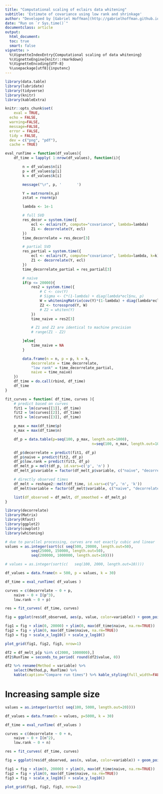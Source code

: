 ```yaml
---
title: "Computational scaling of eclairs data whitening"
subtitle: 'Estimate of covariance using low rank and shrinkage'
author: "Developed by [Gabriel Hoffman](http://gabrielhoffman.github.io/)"
date: "Run on `r Sys.time()`"
documentclass: article
output: 
  html_document:
  toc: true
  smart: false
vignette: >
  %\VignetteIndexEntry{Computational scaling of data whitening}
  %\VignetteEngine{knitr::rmarkdown}
  %\VignetteEncoding{UTF-8}
  %\usepackage[utf8]{inputenc}
---
```




<!--- 

cd /hpc/users/hoffmg01/build2/decorrelate/vignettes
ml git pandoc

R
system("git pull")
rmarkdown::render("computational_scaling.Rmd");



system('cp /hpc/users/hoffmg01/build2/decorrelate/vignettes/computational_scaling.html ~/www/software/decorrelate/')

https://hoffmg01.u.hpc.mssm.edu/software/decorrelate/computational_scaling.html

--->



```r
library(data.table)
library(lubridate)
library(tidyverse)
library(knitr)
library(kableExtra)

knitr::opts_chunk$set(
	eval = TRUE,
  echo = FALSE,
  warning=FALSE,
  message=FALSE,
  error = FALSE,
  tidy = FALSE,
  dev = c("png", "pdf"),
  cache = TRUE)
```

```r
eval_runTime = function(df_values){
	df_time = lapply( 1:nrow(df_values), function(i){

		n = df_values$n[i]
		p = df_values$p[i]
		k = df_values$k[i]

		message("\r", p, '       ')

		Y = matrnorm(n,p)
		zstat = rnorm(p)

		lambda <- 1e-1

		# full SVD
		res_decor = system.time({
			ecl <- eclairs(Y, compute="covariance", lambda=lambda)
			Z1 <- decorrelate(Y, ecl)
		})
		time_decorrelate = res_decor[3]

		# partial SVD
		res_partial = system.time({
			ecl <- eclairs(Y, compute="covariance", lambda=lambda, k=k)
			Z1 <- decorrelate(Y, ecl)
		})
		time_decorrelate_partial = res_partial[3]

		# naive
		if(p <= 20000){
			res2 = system.time({
				# C <- cov(Y) 
				# Sigma <- C*(1-lambda) + diag(lambda*ecl$nu, p)
				W = whiteningMatrix(cov(Y)*(1-lambda) + diag(lambda*ecl$nu, p), method="ZCA")
				Z2 <- tcrossprod(Y, W)
				# Z2 = whiten(Y)
			})
			time_naive = res2[3]

			# Z1 and Z2 are identical to machine precision
			# range(Z1 - Z2)

		}else{
			time_naive = NA
		}

		data.frame(n = n, p = p, k = k, 
			decorrelate = time_decorrelate, 
			"low rank" = time_decorrelate_partial,
			naive = time_naive)
	})
	df_time = do.call(rbind, df_time)
	df_time
}

fit_curves = function( df_time, curves ){
	# predict based on curves
	fit1 = lm(curves[[1]], df_time)
	fit2 = lm(curves[[2]], df_time)
	fit3 = lm(curves[[3]], df_time)

	p_max = max(df_time$p)
	n_max = max(df_time$n)

	df_p = data.table(p=seq(100, p_max, length.out=1000),
										n=seq(100, n_max, length.out=1000))

	df_p$decorrelate = predict(fit1, df_p)
	df_p$naive = predict(fit2, df_p)
	df_p$low.rank = predict(fit3, df_p)
	df_melt_p = melt(df_p, id.vars=c('p', 'n') )
	df_melt_p$variable = factor(df_melt_p$variable, c("naive", "decorrelate", 'low.rank'))

	# directly observed times
	df_melt = reshape2::melt(df_time, id.vars=c("p", 'n', 'k'))
	df_melt$variable = factor(df_melt$variable, c("naive", "decorrelate", 'low.rank'))

	list(df_observed = df_melt, df_smoothed = df_melt_p)
}
```

```r
library(decorrelate)
library(Matrix)
library(Rfast)
library(ggplot2)
library(cowplot)
library(whitening)

# due to parallel processing, curves are not exactly cubic and linear
values = as.integer(sort(c(	seq(500, 20000, length.out=50), 
			seq(25000, 150000, length.out=50),
			seq(200000, 1000000, length.out=10))))

# values = as.integer(sort(c(	seq(100, 2000, length.out=10))))

df_values = data.frame(n = 500, p = values, k = 30)

df_time = eval_runTime( df_values )

curves = c(decorrelate ~ 0 + p,
	naive ~ 0 + I(p^3),
	low.rank ~ 0 + p)

res = fit_curves( df_time, curves)
```


```r
fig = ggplot(res$df_observed, aes(p, value, color=variable)) + geom_point() + theme_bw(16) + theme(aspect.ratio=1, plot.title = element_text(hjust = 0.5), legend.position="bottom") + xlab("Number of features") + ylab("Time in seconds") + geom_line(data=res$df_smoothed, aes(p, value, color=variable)) + scale_color_manual(name="Method", values = c("red", "blue", "green")) 

fig1 = fig + xlim(0, 20000) + ylim(0, max(df_time$naive, na.rm=TRUE))
fig2 = fig + ylim(0, max(df_time$naive, na.rm=TRUE))
fig3 = fig + scale_x_log10() + scale_y_log10()

plot_grid(fig1, fig2, fig3, nrow=1)
```


<!-- Run time at r max(values) features: -->

```r
df2 = df_melt_p[p %in% c(2000, 1000000),]
df2$RunTime = seconds_to_period( round(df2$value, 0))

df2 %>% rename(Method = variable) %>% 
	select(Method,p, RunTime) %>% 
	kable(caption="Compare run times") %>% kable_styling(full_width=FALSE) 
```

<!-- 
This is a speed up of r format(max(df2$value) / min(df2$value), big.mark=',')

-->




# Increasing sample size


```r
values = as.integer(sort(c(	seq(100, 5000, length.out=20))))

df_values = data.frame(n = values, p=5000, k = 30)

df_time = eval_runTime( df_values )

curves = c(decorrelate ~ 0 + n,
	naive ~ 0 + I(n^2),
	low.rank ~ 0 + n)

res = fit_curves( df_time, curves)
```


```r
fig = ggplot(res$df_observed, aes(n, value, color=variable)) + geom_point() + theme_bw(16) + theme(aspect.ratio=1, plot.title = element_text(hjust = 0.5), legend.position="bottom") + xlab("Number of samples") + ylab("Time in seconds") + geom_line(data=res$df_smoothed, aes(n, value, color=variable)) + scale_color_manual(name="Method", values = c("red", "blue", "green")) 

fig1 = fig + xlim(0, 20000) + ylim(0, max(df_time$naive, na.rm=TRUE))
fig2 = fig + ylim(0, max(df_time$naive, na.rm=TRUE))
fig3 = fig + scale_x_log10() + scale_y_log10()

plot_grid(fig1, fig2, fig3, nrow=1)
```






















